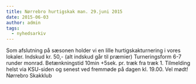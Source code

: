 ```yaml
---
title: Nørrebro hurtigskak man. 29.juni 2015
date: 2015-06-03
author: admin
tags:
  - nyhedsarkiv
---
```


Som afslutning på sæsonen holder vi en lille hurtigskakturnering i vores lokaler. Indskud kr. 50,- (alt indskud går til præmier) Turneringsform 6-7 runder monrad. Betænkningstid 10min +5sek. pr. træk fra træk 1. Tilmelding helst via KSU-siden og senest ved fremmøde på dagen kl. 19.00. Vel mødt! Nørrebro Skakklub
